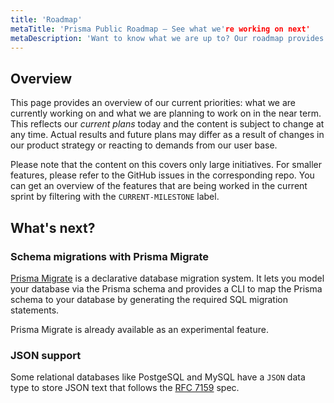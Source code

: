 ```yaml
---
title: 'Roadmap'
metaTitle: 'Prisma Public Roadmap – See what we're working on next'
metaDescription: 'Want to know what we are up to? Our roadmap provides an overview of our priorities and where we're planning to take Prisma next.'
---
```


## Overview

This page provides an overview of our current priorities: what we are currently working on and what we are planning to work on in the near term. This reflects our _current plans_ today and the content is subject to change at any time. Actual results and future plans may differ as a result of changes in our product strategy or reacting to demands from our user base. 

Please note that the content on this covers only large initiatives. For smaller features, please refer to the GitHub issues in the corresponding repo. You can get an overview of the features that are being worked in the current sprint by filtering with the `CURRENT-MILESTONE` label.

## What's next?

### Schema migrations with Prisma Migrate

[Prisma Migrate](../reference/tools-and-interfaces/prisma-migrate) is a declarative database migration system. It lets you model your database via the Prisma schema and provides a CLI to map the Prisma schema to your database by generating the required SQL migration statements.

Prisma Migrate is already available as an experimental feature.

### JSON support

Some relational databases like PostgeSQL and MySQL have a `JSON` data type to store JSON text that follows the [RFC 7159](https://tools.ietf.org/html/rfc7159) spec.

